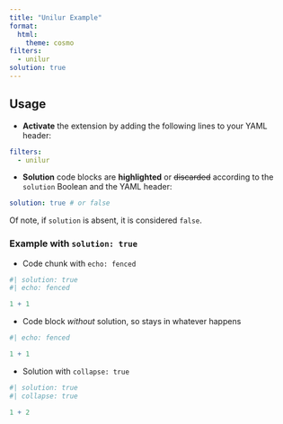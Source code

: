 ```yaml
---
title: "Unilur Example"
format:
  html:
    theme: cosmo
filters:
  - unilur
solution: true
---
```


## Usage

- **Activate** the extension by adding the following lines to your YAML header:

``` yaml
filters:
  - unilur
```

- **Solution** code blocks are **highlighted** or ~~discarded~~ according to the `solution` Boolean and the YAML header:

``` yaml
solution: true # or false
```

Of note, if `solution` is absent, it is considered `false`.


### Example with `solution: true`

- Code chunk with `echo: fenced`

```r
#| solution: true
#| echo: fenced

1 + 1
```

- Code block _without_ solution, so stays in whatever happens

```r
#| echo: fenced

1 + 1
```

- Solution with `collapse: true` 

```r
#| solution: true
#| collapse: true

1 + 2
```


